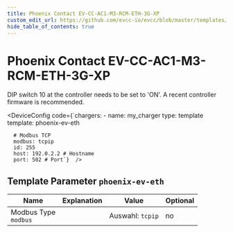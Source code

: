 ```yaml
---
title: Phoenix Contact EV-CC-AC1-M3-RCM-ETH-3G-XP
custom_edit_url: https://github.com/evcc-io/evcc/blob/master/templates/definition/charger/phoenix-ev-eth.yaml
hide_table_of_contents: true
---
```



# Phoenix Contact EV-CC-AC1-M3-RCM-ETH-3G-XP

<div className="device-detail-container">
  <div className="device-detail-content">
    <DeviceFeatures features="mA,rfid,sponsorship" />

DIP switch 10 at the controller needs to be set to 'ON'. A recent controller firmware is recommended.


<DeviceConfig code={`chargers:
    - name: my_charger
      type: template
      template: phoenix-ev-eth
      
      # Modbus TCP
      modbus: tcpip
      id: 255
      host: 192.0.2.2 # Hostname
      port: 502 # Port`}  />
  </div>
  <div className="device-detail-icon">
    <evcc-icon
      type="charger"
      name="phoenix-contact-ev-cc-ac1-m3-rcm-eth-3g-xp"
      size="400px"
      alt="Phoenix Contact EV-CC-AC1-M3-RCM-ETH-3G-XP"
      className="device-detail-icon-img"
    ></evcc-icon>
  </div>
</div>

## Template Parameter `phoenix-ev-eth`

| Name | Explanation | Value | Optional |
|-----------|-------------|-------|----------|
| Modbus Type<br/>`modbus` |  | Auswahl: `tcpip` | no |

<SponsorshipRequired />

